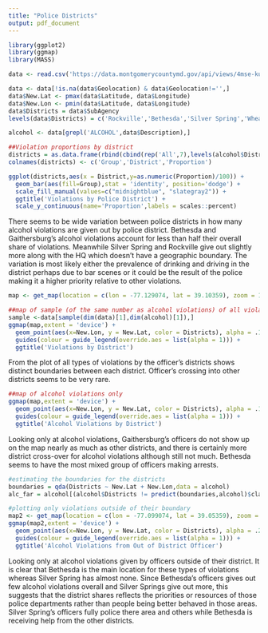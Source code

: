 ```yaml
---
title: "Police Districts"
output: pdf_document
---
```



```r
library(ggplot2)
library(ggmap)
library(MASS)

data <- read.csv('https://data.montgomerycountymd.gov/api/views/4mse-ku6q/rows.csv?accessType=DOWNLOAD')

data <- data[!is.na(data$Geolocation) & data$Geolocation!='',]
data$New.Lat <- pmax(data$Latitude, data$Longitude)
data$New.Lon <- pmin(data$Latitude, data$Longitude)
data$Districts = data$SubAgency
levels(data$Districts) = c('Rockville','Bethesda','Silver Spring','Wheaton','Germantown','Gaithersburg','HQ')

alcohol <- data[grepl('ALCOHOL',data$Description),]
```


```r

##Violation proportions by district
districts = as.data.frame(rbind(cbind(rep('All',7),levels(alcohol$Districts),summary(data$SubAgency)/dim(data)[1]),cbind(rep('Alcohol',7),levels(alcohol$Districts),summary(alcohol$SubAgency)/dim(alcohol)[1])))
colnames(districts) <- c('Group','District','Proportion')

ggplot(districts,aes(x = District,y=as.numeric(Proportion)/100)) + 
  geom_bar(aes(fill=Group),stat = 'identity', position='dodge') + 
  scale_fill_manual(values=c("midnightblue", "slategray2")) + 
  ggtitle('Violations by Police District') + 
  scale_y_continuous(name='Proportion',labels = scales::percent)

```

There seems to be wide variation between police districts in how many alcohol violations are given out by police district. Bethesda and Gaithersburg's alcohol violations account for less than half their overall share of violations. Meanwhile Silver Spring and Rockville give out slightly more along with the HQ which doesn't have a geographic boundary. The variation is most likely either the prevalence of drinking and driving in the district perhaps due to bar scenes or it could be the result of the police making it a higher priority relative to other violations.

```r

map <- get_map(location = c(lon = -77.129074, lat = 39.10359), zoom = 11,maptype='roadmap')

##map of sample (of the same number as alcohol violations) of all violations by district
sample <-data[sample(dim(data)[1],dim(alcohol)[1]),]
ggmap(map,extent = 'device') + 
  geom_point(aes(x=New.Lon, y = New.Lat, color = Districts), alpha = .1, size = 2,data = sample) + 
  guides(colour = guide_legend(override.aes = list(alpha = 1))) + 
  ggtitle('Violations by District')

```
From the plot of all types of violations by the officer's districts shows distinct boundaries between each district. Officer's crossing into other districts seems to be very rare.

```r

##map of alcohol violations only
ggmap(map,extent = 'device') + 
  geom_point(aes(x=New.Lon, y = New.Lat, color = Districts), alpha = .1, size = 2,data = alcohol) + 
  guides(colour = guide_legend(override.aes = list(alpha = 1))) + 
  ggtitle('Alcohol Violations by District')

```

Looking only at alcohol violations, Gaithersburg's officers do not show up on the map nearly as much as other districts, and there is certainly more district cross-over for alcohol violations although still not much. Bethesda seems to have the most mixed group of officers making arrests.


```r

#estimating the boundaries for the districts
boundaries = qda(Districts ~ New.Lat + New.Lon,data = alcohol)
alc_far = alcohol[(alcohol$Districts != predict(boundaries,alcohol)$class) & alcohol$Districts!="HQ",]

#plotting only violations outside of their boundary
map2 <- get_map(location = c(lon = -77.099074, lat = 39.05359), zoom = 12,maptype='roadmap')
ggmap(map2,extent = 'device') + 
  geom_point(aes(x=New.Lon, y = New.Lat, color = Districts), alpha = .25, size = 2,data = alc_far) + 
  guides(colour = guide_legend(override.aes = list(alpha = 1))) + 
  ggtitle('Alcohol Violations from Out of District Officer')

```

Looking only at alcohol violations given by officers outside of their district. It is clear that Bethesda is the main location for these types of violations whereas Silver Spring has almost none. Since Bethesda's officers gives out few alcohol violations overall and Silver Springs give out more, this suggests that the district shares reflects the priorities or resources of those police departments rather than people being better behaved in those areas. Silver Spring's officers fully police there area and others while Bethesda is receiving help from the other districts.
